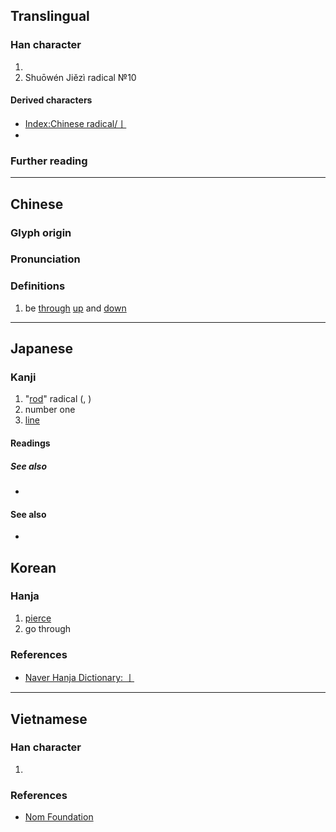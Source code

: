 {{also|[[一]]|[[∣]]|[[׀]]|[[ǀ]]|[[〡]]|ㆳ|ㅣ|{{unsupported|pipe}}|uni=auto}}
{{character info}}
{{character info|⼁}}
==Translingual==
{{stroke order|strokes=1}}
{{stroke order|type=animate}}

===Han character===
{{Han char|rn=2|rad=丨|as=00|sn=1|four=|canj=L,XL}}

# {{mul-kangxi radical-def}}
# Shuōwén Jiězì radical №10

====Derived characters====
* [[Index:Chinese radical/丨]]
* {{l|mul|[[引]], [[旧]], [[頥]], [[䇂]]}}

===Further reading===
{{Han ref|kx=0078.200|dkj=00067|dj=0157.450|hdz=10028.020|uh=4E28}}

----

==Chinese==
{{zh-forms}}

===Glyph origin===
{{Han etym}}

===Pronunciation===
{{zh-pron
|m=gǔn
|c=gwan2
|h=pfs=kun
|mn=kún
|w=
|mc=y
|oc=y
|ma=|ma2=
|cat=
}}

===Definitions===
{{head|zh|Han character}}

# {{zh-hist-ghost}} be [[through]] [[up]] and [[down]]

----

==Japanese==

===Kanji===
{{ja-kanji|grade=r|rs=丨0}}

# "[[rod]]" radical ({{ja-r|ぼう}}, {{ja-r|たてぼう}})
# number one
# [[line]]

====Readings====
{{ja-readings
|goon=こん,し,にょ
|kanon=こん,し,じょ
|kun=すす-む,しりぞ-く
}}

=====See also=====
* {{list:Hiragana/ja}}
====See also====
* {{list:Katakana/ja}}

==Korean==

===Hanja===
{{ko-hanja|뚫다|뚫을|곤}}

# [[pierce]]
# go through

===References===
* [https://hanja.dict.naver.com/hanja?q=丨 Naver Hanja Dictionary: 丨]

----

==Vietnamese==

===Han character===
{{vi-readings|hanviet=cổn|nom=cổn|rs=丨00}}

# {{rfdef|vi|sort=丨00}}

===References===
* [http://nomfoundation.org/common/nom_details.php?codepoint=4E28 Nom Foundation]

{{cln|vi|Han tu}}